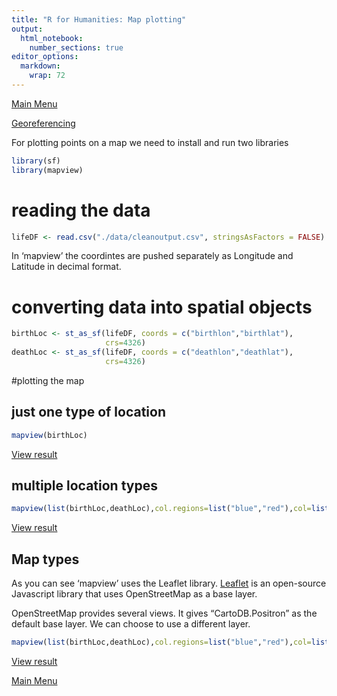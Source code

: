```yaml
---
title: "R for Humanities: Map plotting"
output: 
  html_notebook: 
    number_sections: true
editor_options: 
  markdown: 
    wrap: 72
---
```


[Main
Menu](https://htmlpreview.github.io/?https://github.com/argentenum/Rworkshop/blob/master/notebooks/RforHumanities.nb.html)


[Georeferencing](https://map-rfun.library.duke.edu/01_georeference.html)

For plotting points on a map we need to install and run two libraries

```r
library(sf)
library(mapview)
```


# reading the data

```r
lifeDF <- read.csv("./data/cleanoutput.csv", stringsAsFactors = FALSE)
```

In 'mapview' the coordintes are pushed separately as Longitude and Latitude in decimal format.

# converting data into spatial objects
```r
birthLoc <- st_as_sf(lifeDF, coords = c("birthlon","birthlat"),
                     crs=4326)
deathLoc <- st_as_sf(lifeDF, coords = c("deathlon","deathlat"),
                     crs=4326)
```


#plotting the map

## just one type of location

```r
mapview(birthLoc)
```

[View result](https://web.iitd.ac.in/~arjunghosh/files/birthloc.html)

## multiple location types

```r
mapview(list(birthLoc,deathLoc),col.regions=list("blue","red"),col=list("blue","red"),label=lifeDF$Name)
```

[View result](https://web.iitd.ac.in/~arjunghosh/files/birdealoc.html)

## Map types
As you can see 'mapview' uses the Leaflet library. [Leaflet](https://leafletjs.com/) is an open-source Javascript library that uses OpenStreetMap as a base layer.

OpenStreetMap provides several views. It gives "CartoDB.Positron" as the default base layer. We can choose to use a different layer.

```r
mapview(list(birthLoc,deathLoc),col.regions=list("blue","red"),col=list("blue","red"),label=lifeDF$Name, map.types = "CartoDB.DarkMatter")
```

[View result](https://web.iitd.ac.in/~arjunghosh/files/birdeadark.html)

[Main
Menu](https://htmlpreview.github.io/?https://github.com/argentenum/Rworkshop/blob/master/notebooks/RforHumanities.nb.html)